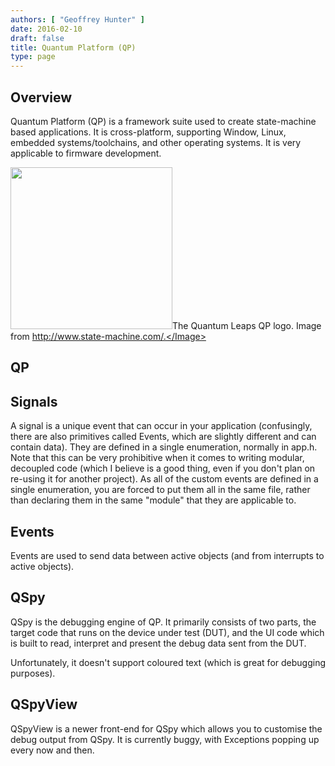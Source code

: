 ```yaml
---
authors: [ "Geoffrey Hunter" ]
date: 2016-02-10
draft: false
title: Quantum Platform (QP)
type: page
---
```



## Overview

Quantum Platform (QP) is a framework suite used to create state-machine based applications. It is cross-platform, supporting Window, Linux, embedded systems/toolchains, and other operating systems. It is very applicable to firmware development.


<Image src={quantum_leaps_qp_logo} width="259px">The Quantum Leaps QP logo. Image from http://www.state-machine.com/.</Image>

## QP

## Signals

A signal is a unique event that can occur in your application (confusingly, there are also primitives called Events, which are slightly different and can contain data). They are defined in a single enumeration, normally in app.h. Note that this can be very prohibitive when it comes to writing modular, decoupled code (which I believe is a good thing, even if you don't plan on re-using it for another project). As all of the custom events are defined in a single enumeration, you are forced to put them all in the same file, rather than declaring them in the same "module" that they are applicable to.

## Events

Events are used to send data between active objects (and from interrupts to active objects).

## QSpy

QSpy is the debugging engine of QP. It primarily consists of two parts, the target code that runs on the device under test (DUT), and the UI code which is built to read, interpret and present the debug data sent from the DUT.

Unfortunately, it doesn't support coloured text (which is great for debugging purposes). 

## QSpyView

QSpyView is a newer front-end for QSpy which allows you to customise the debug output from QSpy. It is currently buggy, with Exceptions popping up every now and then.
